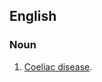 ==English==

===Noun===
{{en-noun|-|sg=[[non-tropical]] [[sprue]]}}

# {{medicine}} [[coeliac disease|Coeliac disease]].